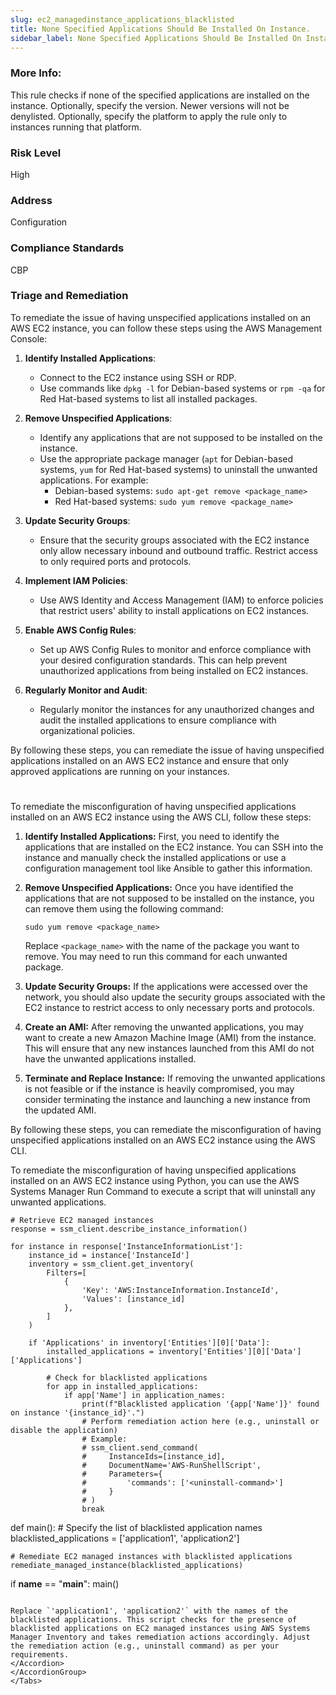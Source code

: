 ```yaml
---
slug: ec2_managedinstance_applications_blacklisted
title: None Specified Applications Should Be Installed On Instance.
sidebar_label: None Specified Applications Should Be Installed On Instance.
---
```


### More Info:

This rule checks if none of the specified applications are installed on the instance. Optionally, specify the version. Newer versions will not be denylisted. Optionally, specify the platform to apply the rule only to instances running that platform.

### Risk Level

High

### Address

Configuration

### Compliance Standards

CBP


### Triage and Remediation
<Tabs>
<Tab title='Remediation'>
<AccordionGroup>
<Accordion title='Using Console' defaultOpen='true'>
To remediate the issue of having unspecified applications installed on an AWS EC2 instance, you can follow these steps using the AWS Management Console:

1. **Identify Installed Applications**:
   - Connect to the EC2 instance using SSH or RDP.
   - Use commands like `dpkg -l` for Debian-based systems or `rpm -qa` for Red Hat-based systems to list all installed packages.

2. **Remove Unspecified Applications**:
   - Identify any applications that are not supposed to be installed on the instance.
   - Use the appropriate package manager (`apt` for Debian-based systems, `yum` for Red Hat-based systems) to uninstall the unwanted applications. For example:
     - Debian-based systems: `sudo apt-get remove <package_name>`
     - Red Hat-based systems: `sudo yum remove <package_name>`

3. **Update Security Groups**:
   - Ensure that the security groups associated with the EC2 instance only allow necessary inbound and outbound traffic. Restrict access to only required ports and protocols.

4. **Implement IAM Policies**:
   - Use AWS Identity and Access Management (IAM) to enforce policies that restrict users' ability to install applications on EC2 instances.

5. **Enable AWS Config Rules**:
   - Set up AWS Config Rules to monitor and enforce compliance with your desired configuration standards. This can help prevent unauthorized applications from being installed on EC2 instances.

6. **Regularly Monitor and Audit**:
   - Regularly monitor the instances for any unauthorized changes and audit the installed applications to ensure compliance with organizational policies.

By following these steps, you can remediate the issue of having unspecified applications installed on an AWS EC2 instance and ensure that only approved applications are running on your instances.

#
</Accordion>

<Accordion title='Using CLI'>
To remediate the misconfiguration of having unspecified applications installed on an AWS EC2 instance using the AWS CLI, follow these steps:

1. **Identify Installed Applications:** First, you need to identify the applications that are installed on the EC2 instance. You can SSH into the instance and manually check the installed applications or use a configuration management tool like Ansible to gather this information.

2. **Remove Unspecified Applications:** Once you have identified the applications that are not supposed to be installed on the instance, you can remove them using the following command:
   
   ```
   sudo yum remove <package_name>
   ```

   Replace `<package_name>` with the name of the package you want to remove. You may need to run this command for each unwanted package.

3. **Update Security Groups:** If the applications were accessed over the network, you should also update the security groups associated with the EC2 instance to restrict access to only necessary ports and protocols.

4. **Create an AMI:** After removing the unwanted applications, you may want to create a new Amazon Machine Image (AMI) from the instance. This will ensure that any new instances launched from this AMI do not have the unwanted applications installed.

5. **Terminate and Replace Instance:** If removing the unwanted applications is not feasible or if the instance is heavily compromised, you may consider terminating the instance and launching a new instance from the updated AMI.

By following these steps, you can remediate the misconfiguration of having unspecified applications installed on an AWS EC2 instance using the AWS CLI.
</Accordion>

<Accordion title='Using Python'>
To remediate the misconfiguration of having unspecified applications installed on an AWS EC2 instance using Python, you can use the AWS Systems Manager Run Command to execute a script that will uninstall any unwanted applications.

    # Retrieve EC2 managed instances
    response = ssm_client.describe_instance_information()

    for instance in response['InstanceInformationList']:
        instance_id = instance['InstanceId']
        inventory = ssm_client.get_inventory(
            Filters=[
                {
                    'Key': 'AWS:InstanceInformation.InstanceId',
                    'Values': [instance_id]
                },
            ]
        )

        if 'Applications' in inventory['Entities'][0]['Data']:
            installed_applications = inventory['Entities'][0]['Data']['Applications']

            # Check for blacklisted applications
            for app in installed_applications:
                if app['Name'] in application_names:
                    print(f"Blacklisted application '{app['Name']}' found on instance '{instance_id}'.")
                    # Perform remediation action here (e.g., uninstall or disable the application)
                    # Example:
                    # ssm_client.send_command(
                    #     InstanceIds=[instance_id],
                    #     DocumentName='AWS-RunShellScript',
                    #     Parameters={
                    #         'commands': ['<uninstall-command>']
                    #     }
                    # )
                    break

def main():
    # Specify the list of blacklisted application names
    blacklisted_applications = ['application1', 'application2']

    # Remediate EC2 managed instances with blacklisted applications
    remediate_managed_instance(blacklisted_applications)

if __name__ == "__main__":
    main()
```

Replace `'application1', 'application2'` with the names of the blacklisted applications. This script checks for the presence of blacklisted applications on EC2 managed instances using AWS Systems Manager Inventory and takes remediation actions accordingly. Adjust the remediation action (e.g., uninstall command) as per your requirements.
</Accordion>
</AccordionGroup>
</Tabs>